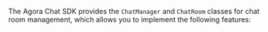 <PlatformWrapper platform="android">

The Agora Chat SDK provides the `ChatManager` and `ChatRoom` classes for chat room management, which allows you to implement the following features:

</PlatformWrapper>